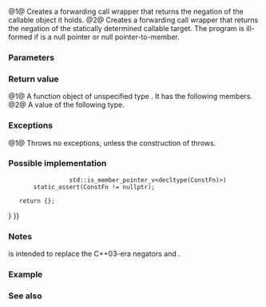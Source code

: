 {{cpp/title|not_fn}}
{{cpp/utility/functional/navbar}}
{{dcl begin}}
{{dcl header|functional}}
{{dcla|num=1|since=c++17|notes={{mark constexpr since c++20}}|
template&lt; class F &gt;
/* unspecified */ not_fn( F&amp;&amp; f );
}}
{{dcla|num=2|since=c++26|
template&lt; auto ConstFn &gt;
constexpr /* unspecified */ not_fn() noexcept;
}}
{{dcl end}}

@1@ Creates a forwarding call wrapper that returns the negation of the callable object it holds.
@2@ Creates a forwarding call wrapper that returns the negation of the statically determined callable target. The program is ill-formed if {{tt|ConstFn}} is a null pointer or null pointer-to-member.

===Parameters===
{{par begin}}
{{par|f|the object from which the {{named req|Callable}} object held by the wrapper is constructed}}
{{par hreq}}
{{par req named|{{c/core|std::decay_t&lt;F&gt;}}|MoveConstructible|Callable}}
{{par req|{{c|std::is_constructible_v&lt;std::decay_t&lt;F&gt;, F&gt;}} is required to be {{c|true}}.}}
{{par end}}

===Return value===
@1@ A function object of unspecified type {{tt|T}}. It has the following members.
{{member|{{small|std::not_fn}} ''return type''|2=
====Member objects====
The return type of {{tt|std::not_fn}} holds a member object of type {{c/core|std::decay_t&lt;F&gt;}}.

====Constructors====
{{dcl begin}}
{{dcl|num=1|since=c++17|notes={{mark constexpr since c++20}}&lt;br&gt;{{mark expos}}|1=
explicit T( F&amp;&amp; f );
}}
{{dcl|num=2|since=c++17|1=
T( T&amp;&amp; f ) = default;
T( const T&amp; f ) = default;
}}
{{dcl end}}
@1@ The constructor direct-non-list-initializes the member object (of type {{c/core|std::decay_t&lt;F&gt;}}) from {{c|std::forward&lt;F&gt;(f)}}. Throws any exception thrown by the constructor selected.
@2@ Because {{c/core|std::decay_t&lt;F&gt;}} is required to be {{named req|MoveConstructible}}, the returned call wrapper is always {{named req|MoveConstructible}}, and is {{named req|CopyConstructible}} if {{c/core|std::decay_t&lt;F&gt;}} is {{named req|CopyConstructible}}.
{{rrev multi|rev1=
The explicitly defaulted definitions make the return type not assignable.
|since2=c++20|rev2=
It is unspecified whether these constructors are explicitly defaulted and whether the return type is assignable.
}}

====Member function {{c/core|operator()}}====
{{dcl begin}}
{{dcl rev multi|num=1|since1=c++17|dcl1=
template&lt; class... Args &gt;
auto operator()( Args&amp;&amp;... args ) &amp;
-&gt; decltype(!std::declval&lt;
    std::invoke_result_t&lt;std::decay_t&lt;F&gt;&amp;, Args...&gt;&gt;());
template&lt; class... Args &gt;
auto operator()( Args&amp;&amp;... args ) const&amp;
-&gt; decltype(!std::declval&lt;
    std::invoke_result_t&lt;std::decay_t&lt;F&gt; const&amp;, Args...&gt;&gt;());
|since2=c++20|dcl2=
template&lt; class... Args &gt;
constexpr auto operator()( Args&amp;&amp;... args ) &amp;
    noexcept(/* see below */)
-&gt; decltype(!std::invoke(
    std::declval&lt;std::decay_t&lt;F&gt;&amp;&gt;(), std::declval&lt;Args&gt;()...));
template&lt; class... Args &gt;
constexpr auto operator()( Args&amp;&amp;... args ) const&amp;
    noexcept(/* see below */)
-&gt; decltype(!std::invoke(
    std::declval&lt;std::decay_t&lt;F&gt; const&amp;&gt;(), std::declval&lt;Args&gt;()...));
}}
{{dcl rev multi|num=2|since1=c++17|dcl1=
template&lt; class... Args &gt;
auto operator()( Args&amp;&amp;... args ) &amp;&amp;
-&gt; decltype(!std::declval&lt;
    std::invoke_result_t&lt;std::decay_t&lt;F&gt;, Args...&gt;&gt;());
template&lt; class... Args &gt;
auto operator()( Args&amp;&amp;... args ) const&amp;&amp;
-&gt; decltype(!std::declval&lt;
    std::invoke_result_t&lt;std::decay_t&lt;F&gt; const, Args...&gt;&gt;());
|since2=c++20|dcl2=
template&lt; class... Args &gt;
constexpr auto operator()( Args&amp;&amp;... args ) &amp;&amp;
    noexcept(/* see below */)
-&gt; decltype(!std::invoke(
    std::declval&lt;std::decay_t&lt;F&gt;&gt;(), std::declval&lt;Args&gt;()...));
template&lt; class... Args &gt;
constexpr auto operator()( Args&amp;&amp;... args ) const&amp;&amp;
    noexcept(/* see below */)
-&gt; decltype(!std::invoke(
    std::declval&lt;std::decay_t&lt;F&gt; const&gt;(), std::declval&lt;Args&gt;()...));
}}
{{dcl end}}

Let {{c|fd}} be the member object of type {{c/core|std::decay_t&lt;F&gt;}}.
{{rrev multi
|since1=c++17|rev1=
@1@ Equivalent to {{c|return !std::invoke(fd, std::forward&lt;Args&gt;(args)...);}}
@2@ Equivalent to {{c|return !std::invoke(std::move(fd), std::forward&lt;Args&gt;(args)...);}}

While invoking the result, if the substitution into the return type of the originally selected {{c/core|operator()}} overload fails, [[cpp/language/sfinae|another overload may be selected]].
|since2=c++20|rev2=
@1@ [[cpp/language/expressions#Expression-equivalence|Expression-equivalent]] to {{c|!std::invoke(fd, std::forward&lt;Args&gt;(args)...)}}
@2@ [[cpp/language/expressions#Expression-equivalence|Expression-equivalent]] to {{c|!std::invoke(std::move(fd), std::forward&lt;Args&gt;(args)...)}}

While invoking the result, if the substitution into the return type of the originally selected {{c/core|operator()}} overload fails, the invocation is ill-formed, which can also be a [[cpp/language/sfinae|substitution failure]].
}}
}}
@2@ A value of the following type.
{{member|{{small|std::not_fn}} ''stateless return type''|2=
The return type is a {{named req|CopyConstructible}} stateless class. It is unspecified whether the return type is assignable.

====Member function {{c/core|operator()}}====
{{ddcl|since=c++26|
template&lt; class... Args &gt;
constexpr auto operator()( Args&amp;&amp;... args ) const
    noexcept(/* see below */)
-&gt; decltype(!std::invoke(ConstFn, std::declval&lt;Args&gt;()...));
}}

[[cpp/language/expressions#Expression-equivalence|Expression-equivalent]] to {{c|!std::invoke(ConstFn, std::forward&lt;Args&gt;(args)...)}}.
}}

===Exceptions===
@1@ Throws no exceptions, unless the construction of {{c|fd}} throws.

===Possible implementation===
{{eq impl
|title1=(1) not_fn|ver1=1|1=
namespace detail
{
    template&lt;class V, class F, class... Args&gt;
    constexpr bool negate_invocable_impl = false;
    template&lt;class F, class... Args&gt;
    constexpr bool negate_invocable_impl&lt;std::void_t&lt;decltype(
        !std::invoke(std::declval&lt;F&gt;(), std::declval&lt;Args&gt;()...))&gt;, F, Args...&gt; = true;

    template&lt;class F, class... Args&gt;
    constexpr bool negate_invocable_v = negate_invocable_impl&lt;void, F, Args...&gt;;

    template&lt;class F&gt;
    struct not_fn_t
    {
        F f;
        
        template&lt;class... Args,
            std::enable_if_t&lt;negate_invocable_v&lt;F&amp;, Args...&gt;, int&gt; = 0&gt;
        constexpr decltype(auto) operator()(Args&amp;&amp;... args) &amp;
            noexcept(noexcept(!std::invoke(f, std::forward&lt;Args&gt;(args)...)))
        {
            return !std::invoke(f, std::forward&lt;Args&gt;(args)...);
        }
        
        template&lt;class... Args,
            std::enable_if_t&lt;negate_invocable_v&lt;const F&amp;, Args...&gt;, int&gt; = 0&gt;
        constexpr decltype(auto) operator()(Args&amp;&amp;... args) const&amp;
            noexcept(noexcept(!std::invoke(f, std::forward&lt;Args&gt;(args)...)))
        {
            return !std::invoke(f, std::forward&lt;Args&gt;(args)...);
        }
        
        template&lt;class... Args,
            std::enable_if_t&lt;negate_invocable_v&lt;F, Args...&gt;, int&gt; = 0&gt;
        constexpr decltype(auto) operator()(Args&amp;&amp;... args) &amp;&amp;
            noexcept(noexcept(!std::invoke(std::move(f), std::forward&lt;Args&gt;(args)...)))
        {
            return !std::invoke(std::move(f), std::forward&lt;Args&gt;(args)...);
        }
        
        template&lt;class... Args,
            std::enable_if_t&lt;negate_invocable_v&lt;const F, Args...&gt;, int&gt; = 0&gt;
        constexpr decltype(auto) operator()(Args&amp;&amp;... args) const&amp;&amp;
            noexcept(noexcept(!std::invoke(std::move(f), std::forward&lt;Args&gt;(args)...)))
        {
            return !std::invoke(std::move(f), std::forward&lt;Args&gt;(args)...);
        }

        // Deleted overloads are needed since C++20
        // for preventing a non-equivalent but well-formed overload to be selected.

        template&lt;class... Args,
            std::enable_if_t&lt;!negate_invocable_v&lt;F&amp;, Args...&gt;, int&gt; = 0&gt;
        void operator()(Args&amp;&amp;...) &amp; = delete;

        template&lt;class... Args,
            std::enable_if_t&lt;!negate_invocable_v&lt;const F&amp;, Args...&gt;, int&gt; = 0&gt;
        void operator()(Args&amp;&amp;...) const&amp; = delete;

        template&lt;class... Args,
            std::enable_if_t&lt;!negate_invocable_v&lt;F, Args...&gt;, int&gt; = 0&gt;
        void operator()(Args&amp;&amp;...) &amp;&amp; = delete;

        template&lt;class... Args,
            std::enable_if_t&lt;!negate_invocable_v&lt;const F, Args...&gt;, int&gt; = 0&gt;
        void operator()(Args&amp;&amp;...) const&amp;&amp; = delete;
    };
}

template&lt;class F&gt;
constexpr detail::not_fn_t&lt;std::decay_t&lt;F&gt;&gt; not_fn(F&amp;&amp; f)
{
    return {std::forward&lt;F&gt;(f)};
}
|title2=(2) not_fn|ver2=2|2=
namespace detail
{
    template&lt;auto ConstFn&gt;
    struct stateless_not_fn
    {
        template&lt;class... Args&gt;
        constexpr auto operator()(Args&amp;&amp;... args) const
            noexcept(noexcept(!std::invoke(ConstFn, std::forward&lt;Args&gt;(args)...)))
            -&gt; decltype(!std::invoke(ConstFn, std::forward&lt;Args&gt;(args)...))
        {
            return !std::invoke(ConstFn, std::forward&lt;Args&gt;(args)...);
        }
    };
}

template&lt;auto ConstFn&gt;
constexpr detail::stateless_not_fn&lt;ConstFn&gt; not_fn() noexcept
{
    if constexpr (std::is_pointer_v&lt;decltype(ConstFn)&gt; {{!!}}
                  std::is_member_pointer_v&lt;decltype(ConstFn)&gt;)
        static_assert(ConstFn != nullptr);

    return {};
}
}}

===Notes===
{{tt|std::not_fn}} is intended to replace the C++03-era negators {{lc|std::not1}} and {{lc|std::not2}}.

{{ftm begin}}
{{ftm|__cpp_lib_not_fn|std=C++17|value=201603L|rowspan="2"|{{tt|std::not_fn()}}, {{vl|1}}}}
{{ftm|-|std=C++26|value=202306L|Allow passing callable objects as non-type template arguments to {{tt|std::not_fn}}, {{vl|2}}}}
{{ftm end}}

===Example===
{{example
|code=
#include &lt;cassert&gt;
#include &lt;functional&gt;

bool is_same(int a, int b) noexcept
{
    return a == b;
}

struct S
{
    int val;
    bool is_same(int arg) const noexcept { return val == arg; }
};

int main()
{
    // Using with a free function:
    auto is_differ = std::not_fn(is_same);
    assert(is_differ(8, 8) == false); // equivalent to: !is_same(8, 8) == false
    assert(is_differ(6, 9) == true); // equivalent to: !is_same(8, 0) == true

    // Using with a member function:
    auto member_differ = std::not_fn(&amp;S::is_same);
    assert(member_differ(S{3}, 3) == false); //: S tmp{6}; !tmp.is_same(6) == false

    // Noexcept-specification is preserved:
    static_assert(noexcept(is_differ) == noexcept(is_same));
    static_assert(noexcept(member_differ) == noexcept(&amp;S::is_same));

    // Using with a function object:
    auto same = [](int a, int b) { return a == b; };
    auto differ = std::not_fn(same);
    assert(differ(1, 2) == true); //: !same(1, 2) == true
    assert(differ(2, 2) == false); //: !same(2, 2) == false

#if __cpp_lib_not_fn &gt;= 202306L
    auto is_differ_cpp26 = std::not_fn&lt;is_same&gt;();
    assert(is_differ_cpp26(8, 8) == false);
    assert(is_differ_cpp26(6, 9) == true);

    auto member_differ_cpp26 = std::not_fn&lt;&amp;S::is_same&gt;();
    assert(member_differ_cpp26(S{3}, 3) == false);

    auto differ_cpp26 = std::not_fn&lt;same&gt;();
    static_assert(differ_cpp26(1, 2) == true);
    static_assert(differ_cpp26(2, 2) == false);
#endif
}
}}

===See also===
{{dsc begin}}
{{dsc inc|cpp/utility/functional/dsc not1}}
{{dsc inc|cpp/utility/functional/dsc not2}}
{{dsc end}}

{{langlinks|es|ja|ru|zh}}